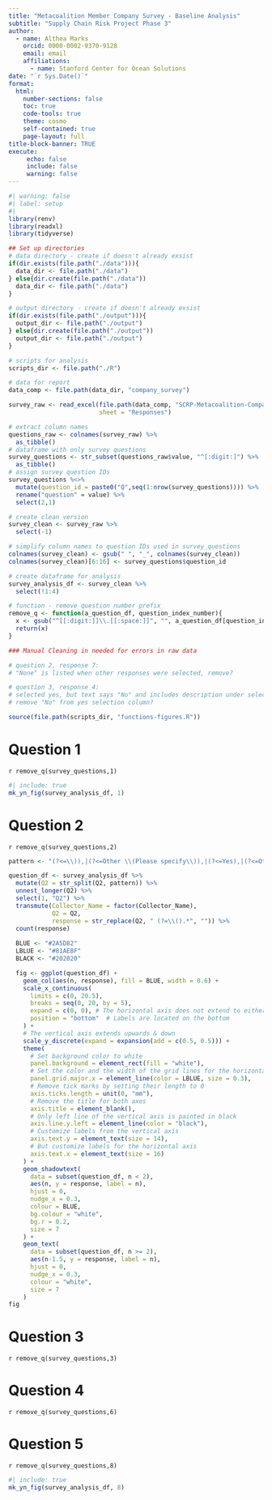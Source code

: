 ```yaml
---
title: "Metacoalition Member Company Survey - Baseline Analysis" 
subtitle: "Supply Chain Risk Project Phase 3"
author: 
  - name: Althea Marks
    orcid: 0000-0002-9370-9128
    email: email
    affiliations:
      - name: Stanford Center for Ocean Solutions
date: "`r Sys.Date()`"
format: 
  html: 
    number-sections: false
    toc: true
    code-tools: true
    theme: cosmo 
    self-contained: true
    page-layout: full
title-block-banner: TRUE
execute:
     echo: false
     include: false
     warning: false
---
```


```r
#| warning: false
#| label: setup
#| 
library(renv)
library(readxl)
library(tidyverse)

## Set up directories 
# data directory - create if doesn't already exsist
if(dir.exists(file.path("./data"))){
  data_dir <- file.path("./data")
} else{dir.create(file.path("./data"))
  data_dir <- file.path("./data")
}

# output directory - create if doesn't already exsist
if(dir.exists(file.path("./output"))){
  output_dir <- file.path("./output")
} else{dir.create(file.path("./output"))
  output_dir <- file.path("./output")
}

# scripts for analysis
scripts_dir <- file.path("./R")

# data for report
data_comp <- file.path(data_dir, "company_survey")
```

```r
survey_raw <- read_excel(file.path(data_comp, "SCRP-Metacoalition-Company-Survey-Raw-2023-10-02.xlsx"),
                         sheet = "Responses")
```

```r
# extract column names
questions_raw <- colnames(survey_raw) %>% 
  as_tibble() 
# dataframe with only survey questions
survey_questions <- str_subset(questions_raw$value, "^[:digit:]") %>% 
  as_tibble() 
# assign survey question IDs
survey_questions %<>% 
  mutate(question_id = paste0("Q",seq(1:nrow(survey_questions)))) %>% 
  rename("question" = value) %>% 
  select(2,1)

# create clean version
survey_clean <- survey_raw %>% 
  select(-1)

# simplify column names to question IDs used in survey_questions
colnames(survey_clean) <- gsub(" ", "_", colnames(survey_clean))
colnames(survey_clean)[6:16] <- survey_questions$question_id

# create dataframe for analysis
survey_analysis_df <- survey_clean %>% 
  select(!1:4)

# function - remove question number prefix
remove_q <- function(a_question_df, question_index_number){
  x <- gsub("^[[:digit:]]\\.[[:space:]]", "", a_question_df[question_index_number,"question"])
  return(x)
}

### Manual Cleaning in needed for errors in raw data

# question 2, response 7: 
# "None" is listed when other responses were selected, remove? 

# question 3, response 4:
# selected yes, but text says "No" and includes description under selection no
# remove "No" from yes selection column? 

```

```r
source(file.path(scripts_dir, "functions-figures.R"))
```

# Question 1

`r remove_q(survey_questions,1)`

```r
#| include: true
mk_yn_fig(survey_analysis_df, 1)
```

# Question 2

`r remove_q(survey_questions,2)`

```r

pattern <- "(?<=\\)),|(?<=Other \\(Please specify\\)),|(?<=Yes),|(?<=Other),|(?<=None),"

question_df <- survey_analysis_df %>%
  mutate(Q2 = str_split(Q2, pattern)) %>%
  unnest_longer(Q2) %>% 
  select(1, "Q2") %>% 
  transmute(Collector_Name = factor(Collector_Name),
            Q2 = Q2,
            response = str_replace(Q2, " (?=\\().*", "")) %>% 
  count(response)
  
  BLUE <- "#2A5D82"
  LBLUE <- "#81AEBF"
  BLACK <- "#202020"

  fig <- ggplot(question_df) +
    geom_col(aes(n, response), fill = BLUE, width = 0.6) + 
    scale_x_continuous(
      limits = c(0, 20.5),
      breaks = seq(0, 20, by = 5), 
      expand = c(0, 0), # The horizontal axis does not extend to either side
      position = "bottom"  # Labels are located on the bottom
    ) +
    # The vertical axis extends upwards & down
    scale_y_discrete(expand = expansion(add = c(0.5, 0.5))) +
    theme(
      # Set background color to white
      panel.background = element_rect(fill = "white"),
      # Set the color and the width of the grid lines for the horizontal axis
      panel.grid.major.x = element_line(color = LBLUE, size = 0.3),
      # Remove tick marks by setting their length to 0
      axis.ticks.length = unit(0, "mm"),
      # Remove the title for both axes
      axis.title = element_blank(),
      # Only left line of the vertical axis is painted in black
      axis.line.y.left = element_line(color = "black"),
      # Customize labels from the vertical axis
      axis.text.y = element_text(size = 14),
      # But customize labels for the horizontal axis
      axis.text.x = element_text(size = 16)
    ) +
    geom_shadowtext(
      data = subset(question_df, n < 2),
      aes(n, y = response, label = n),
      hjust = 0,
      nudge_x = 0.3,
      colour = BLUE,
      bg.colour = "white",
      bg.r = 0.2,
      size = 7
    ) + 
    geom_text(
      data = subset(question_df, n >= 2),
      aes(n-1.5, y = response, label = n),
      hjust = 0,
      nudge_x = 0.3,
      colour = "white",
      size = 7
    )
fig
```


# Question 3

`r remove_q(survey_questions,3)`

# Question 4

`r remove_q(survey_questions,6)`

# Question 5

`r remove_q(survey_questions,8)`

```r
#| include: true
mk_yn_fig(survey_analysis_df, 8)
```

